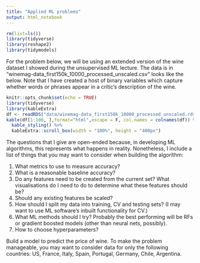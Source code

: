 ```yaml
---
title: "Applied ML problems"
output: html_notebook
---
```


```r
rm(list=ls())
library(tidyverse)
library(reshape2)
library(tidymodels)
```

For the problem below, we will be using an extended version of the wine dataset I showed during the unsupervised ML lecture. The data is in "winemag-data_first150k_10000_processed_unscaled.csv" looks like the below. Note that I have created a host of binary variables which capture whether words or phrases appear in a critic's description of the wine.
```r
knitr::opts_chunk$set(echo = TRUE)
library(tidyverse)
library(kableExtra)
df <- readRDS("data/winemag-data_first150k_10000_processed_unscaled.rds")%>% select(-description)
kable(df[1:100, ],format="html",escape = F, col.names = colnames(df)) %>% 
  kable_styling() %>%
  kableExtra::scroll_box(width = "100%", height = "400px")
```

The questions that I give are open-ended because, in developing ML algorithms, this represents what happens in reality. Nonetheless, I include a list of things that you may want to consider when building the algorithm:

1. What metrics to use to measure accuracy?
2. What is a reasonable baseline accuracy?
3. Do any features need to be created from the current set? What visualisations do I need to do to determine what these features should be?
4. Should any existing features be scaled?
5. How should I split my data into training, CV and testing sets? (I may want to use ML software's inbuilt functionality for CV.)
6. What ML methods should I try? Probably the best performing will be RFs or gradient boosted models (other than neural nets, possibly).
7. How to choose hyperparameters?


Build a model to predict the price of wine. To make the problem manageable, you may want to consider data for only the following countries: US, France, Italy, Spain, Portugal, Germany, Chile, Argentina.
